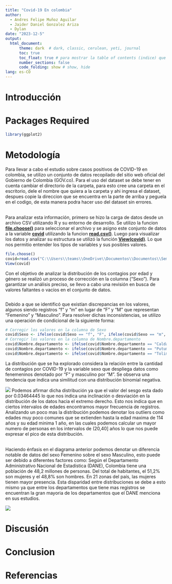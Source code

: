 ```yaml
---
title: "Covid-19 En colombia"
author:
  - Andres Felipe Muñoz Aguilar
  - Jaider Daniel Gonzalez Ariza
  - Dylan
date: "2023-12-5"
output: 
  html_document: 
      theme: dark  # dark, classic, cerulean, yeti, journal
      toc: true
      toc_float: true # para mostrar la table of contents (indice) que flota como fantasma a la izquierda de la pantalla
      number_sections: false
      code_folding: show # show, hide
lang: es-CO
---
```


# Introducción

# Packages Required

```R
library(ggplot2)
```

# Metodología

Para llevar a cabo el estudio sobre casos positivos de COVID-19 en colombia, se utilizo un conjunto de datos recopilado del sitio web oficial del Gobierno de Colombia (GOV.co). Para el uso del dataset se debe tener en cuenta cambiar el directorio de la carpeta, para esto cree una carpeta en el escritorio, dele el nombre que quiera a la carpeta y ahi ingresa el dataset, despues copie la direccion que se encuentra en la parte de arriba y peguela en el codigo, de esta manera podra hacer uso del dataset sin errores.

<br>
Para analizar esta información, primero se hizo la carga de datos desde un archivo CSV utilizando R y su entorno de desarrollo. Se utilizo la funcion <span style="text-decoration: underline;">**file.choose()**</span>
 para seleccionar el archivo y se asigno este conjunto de datos a la variable <span style="text-decoration: underline;">**covid**</span> utilizando la funcion <span style="text-decoration: underline;">**read.csv()**</span>. Luego para visualizar los datos y analizar su estructura se utilizó la función <span style="text-decoration: underline;">**View(covid)**</span>. Lo que nos permitio entender los tipos de variables y sus posibles valores.
 
 ```R
file.choose()
covid=read.csv("C:\\Users\\teams\\OneDrive\\Documentos\\Documentos\\Semestre 6\\Estadistica\\Proyecto_Final\\Base_De_Datos\\Casos_positivos_de_COVID-19_en_Colombia..csv")
View(covid)
```
Con el objetivo de analizar la distribución de los contagios por edad y género se realizó un proceso de corrección en la columna ("Sexo"). Para garantizar un análisis preciso, se llevo a cabo una revisión en busca de valores faltantes o vacíos en el conjunto de datos. 

```R
```
Debido a que se identificó que existían discrepancias en los valores, algunos siendo registros "f" y "m" en lugar de "F" y "M" que representan "Femenino" y "Masculino".
Para resolver dichas inconsistencias, se utilizo una operación de condicional de la siguiente forma:

```R
# Corregir los valores en la columna de Sexo
covid$Sexo <- ifelse(covid$Sexo == "f", "F", ifelse(covid$Sexo == "m", "M", covid$Sexo))
# Corregir los valores en la columna de Nombre.departamento
covid$Nombre.departamento <- ifelse(covid$Nombre.departamento == "Caldas", "CALDAS", ifelse(covid$Sexo == "Cundinamarca", "CUNDINAMARCA", covid$Nombre.departamento))
covid$Nombre.departamento <- ifelse(covid$Nombre.departamento == "Putumayo", "PUTUMAYO", ifelse(covid$Sexo == "Santander", "SANTANDER", covid$Nombre.departamento))
covid$Nombre.departamento <- ifelse(covid$Nombre.departamento == "Tolima", "TOLIMA", covid$Nombre.departamento)

```

La distribución que se ha explorado considera la relación entre la cantidad de contagios por COVID-19 y la variable sexo que despliega datos como fenemeninos denotado por "F" y masculino por "M". Se observa una tendencia que indica una similitud con una distribución binomial negativa.

![](Distribucion.png)
Podemos afirmar dicha distribución ya que el valor del sesgo esta dado por 0.03464445 lo que nos indica una inclinación o desviación en la distribución de los datos hacia el extremo derecho. Esto nos indica que en ciertos intervalos de edades encontramos mayor frecuencia de registros. Analizando un poco mas la distribución podemos denotar los outliers como edades muy poco comunes que se extienden hasta la edad maxima de 114 años y su edad minima 1 año, en las cuales podemos calcular un mayor numero de personas en los intervalos de (20,40] años lo que nos puede expresar el pico de esta distribución.

<br>
Haciendo énfasis en el diagrama anterior podemos denotar un diferencia notable de datos del sexo Femenino sobre el sexo Masculino, esto puede ser debido a diferentes factores como: Según el Departamento Administrativo Nacional de Estadística (DANE), Colombia tiene una población de 48,2 millones de personas. Del total de habitantes, el 51,2% son mujeres y el 48,8% son hombres. En 21 zonas del país, las mujeres tienen mayor presencia.
Esta disparidad entre distribuciones se debe a esto mismo ya que entre los departamentos que tiene mas registros se encuentran la gran mayoria de los departamentos que el DANE menciona en sus estudios.

![](Tabla_Frecuencias.png)

# Discusión

# Conclusion

# Referencias
